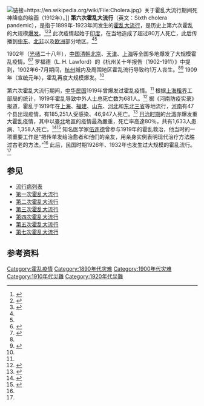 {{medical}}
[[File:Cholera.jpg|链接=https://en.wikipedia.org/wiki/File:Cholera.jpg]]》关于霍乱大流行期间死神降临的绘画（1912年）。]]
'''第六次霍乱大流行'''（英文：Sixth cholera pandemic），是指于1899年-1923年间发生的[[霍乱|霍乱]][[大流行|大流行]]，是历史上第六次霍乱的大规模[[疾病爆发|爆发]]。<ref name=":0">{{Cite journal|title=History of Cholera Outbreaks in Iran during the 19th and 20th Centuries|author=|url=https://www.ncbi.nlm.nih.gov/pmc/articles/PMC4154910/|last=Azizi|first=MH|last2=Azizi|first2=F|date=2010-1|journal=Middle East Journal of Digestive Diseases|issue=1|doi=|others=|year=|volume=2|page=|pages=51–55|issn=2008-5230|pmc=4154910|pmid=25197514}}</ref><ref>{{Cite journal|title=Cholera in the 1990s|author=Peter R Reeves and Ruiting Lan|url=https://watermark.silverchair.com/54-3-611.pdf?token=AQECAHi208BE49Ooan9kkhW_Ercy7Dm3ZL_9Cf3qfKAc485ysgAAAq0wggKpBgkqhkiG9w0BBwagggKaMIIClgIBADCCAo8GCSqGSIb3DQEHATAeBglghkgBZQMEAS4wEQQMM5f5A8n8EdnQWhUAAgEQgIICYBWCe9iARaKggYhurzaYtBnRggOgMNr9wJujjAByVyr6MlpTTGTGU6SXBckoekotQPO3xNStdnnMlb3CaxwRO4oNsvtjq3klnAgmm93J3VQMt_DDOz-iSLK-6Yfza0CVBODYSljuKDB7AT-h0HoTV8gBvJV-l5D3G3lGk7g2J7B74PY1KXKDNzIWDoOVWjXb8PBx23RF4Xbgo9ERmJlRCF3XP3Vi_HWtUbOTXwG10D8-7kN7NF3ksWXuM7bXeEKNMTzYnXvcoDnMFsLR9DK9xchtB7tEYkh4oIH8Z1qLxGZB0sAzgkrUS2mJJtG4qZeXTgQMdVAaOh9-NKVbxfi1YALx3wH3GCW9Scclx0H_83lptnYDql9v9ki9tu4G6qLiu9znyQXv5YOi5n8DximeW3tYvLLrQf85GJG5yt8HgxIpk1H0h8SjrXa9zb5GbQt6eSq_mLaiz7FpAJn_6EAIaClSZczdCrGRT1XRRbscSl7V4Q52d2T2mdMS7qtCLeVvzn7h1ofTnvJvUfuHUDqOVMeM_FOW3SRDCxe7s3yNm658RLvbNn4twhNdrabeFC-z30E-FtnI1aQ7uwP2xuT0-9G13dhSDhDK3KA36os8UIooo3WzDeOhhssX7nzSiUoirlYq46u988SZXlqQECC3V5Fi7fYGgSiFXBzADQeFiQnJzE5vKsaYWvVl7riVpSHqeFm646FZTzeStQoC50uAkCPoucxwFLImU-cx4lI5SpakW1awkSelKFscND4KLynHTIY43xhKChOJgJ9-RQ2ZcKEMamFN42nUzTmfdbHYiAkU|journal=British Medical Bulletin|issue=3|doi=|others=|year=1998|volume=54|page=611-623|pmid=}}</ref><ref name=":1">{{Cite news|title=Cholera's seven pandemics|url=https://www.cbc.ca/news/technology/cholera-s-seven-pandemics-1.758504|newspaper=|accessdate=2020-12-29|language=en|author=|date=2008-05-09|work=|publisher=[[加拿大廣播公司|加拿大廣播公司]] (CBC)|format=}}</ref> 此次疫情起始于[[印度|印度]]，在当地造成了超过80万人死亡，此后传播到[[中东|中东]]、[[北非|北非]]以及[[欧洲|欧洲]]部分地区。<ref name=":0" /><ref name=":1" />

1902年（[[光绪|光绪]]二十八年），[[中國|中国]][[清朝|清朝]][[北京市|北京]]、[[天津市|天津]]、[[上海市|上海]]等全国多地爆发了大规模霍乱疫情。<ref name=":2">{{Cite web|title=1902大瘟疫：中西医交锋|url=http://www.eeo.com.cn/2020/0601/385486.shtml|accessdate=2020-12-29|author=|date=|format=|work=|publisher=经济观察网|language=zh}}</ref><ref>{{Cite web|title=1902年霍乱在中国的流行|url=http://gb.oversea.cnki.net/KCMS/detail/detail.aspx?filename=2008175876.nh&dbcode=CMFD&dbname=CMFDREF|accessdate=2020-12-29|author=|date=|format=|work=|publisher=中国优秀硕士学位论文全文数据库|language=}}</ref> 罗福德（L. H. Lawford）的《杭州关十年报告（1902-1911）》中提到，1902年6-7月期间，[[杭州市|杭州]]城内及周围地区霍乱流行导致约1万人丧生。<ref name=":2" /><ref>{{Cite web|title=清末以来江南城市的生活用水与霍乱|url=http://hjs.rccsh.sxu.edu.cn/csshjyj/yjdt_20160823103914365688/136223.htm|accessdate=2020-12-29|author=李玉尚|date=2018-04-19|format=|work=|publisher=山西大学中国社会史研究中心|language=}}</ref> 1909年（[[宣统|宣统]]元年），霍乱再度大规模爆发。<ref name=":2" />

第六次霍乱大流行期间，[[中华民国|中华民国]]1919年曾爆发过霍乱疫情。<ref name=":2" /> 根据[[上海租界|上海租界]]工部局的统计，1919年霍乱导致中外人士总死亡数为681人。<ref>{{Cite web|title=1919上海大疫年|url=https://www.thepaper.cn/newsDetail_forward_7492690|accessdate=2020-12-29|author=|date=|format=|work=|publisher=[[澎湃新闻|澎湃新闻]]|language=zh}}</ref> 据《河南防疫实录》报道，霍乱于1919年在[[上海市|上海]]、[[福建省|福建]]、[[山东省|山东]]、[[河北省|河北]]和[[东北三省|东北三省]]等地流行，[[河南省|河南]]有47个县出现疫情，有185,251人受感染、46,947人死亡。<ref>{{Cite web|title=民国1919年河南大霍乱，感染185251人，死亡率超过40%|url=https://www.163.com/dy/article/F59C75CJ0550A702.html|accessdate=2020-12-29|author=|date=2020-02-13|last=|format=|work=|publisher=[[网易|网易]]|language=}}</ref> [[台灣日治時期|日治时期]]的[[台湾|台湾]]亦爆发重大霍乱疫情，其中以[[臺北|臺北]]地區的疫情最為嚴重，死亡率高達80％，共有1,633人患病、1,358人死亡。<ref>{{Cite web|title=日治時期傳染病與衛生教育圖像資料|url=https://archives.ith.sinica.edu.tw/collections_list_02.php?no=11|accessdate=2020-12-29|author=|date=|format=|work=|publisher=中央研究院臺灣史研究所檔案館|language=}}</ref><ref>{{Cite web|title=1919年臺北霍亂檢疫患者住家禁止交通通行|url=https://www.gjtaiwan.com/new/?p=49951|accessdate=2020-12-29|date=2020-01-29|work=聚珍臺灣|language=zh-TW}}</ref> 知名医学家[[伍连德|伍连德]]曾参与1919年的霍乱救治，他当时的一项重要工作是“把传单发给治愈者和他们的亲友，用亲身实例表明现代治疗方法胜过古老的方法。”<ref name=":2" /> 此后，民国时期1926年、1932年也发生过大规模的霍乱流行。<ref name=":2" />

== 参见 ==

* [[流行病列表|流行病列表]]
*[[第一次霍乱大流行|第一次霍乱大流行]]
*[[第二次霍乱大流行|第二次霍乱大流行]]
* [[第三次霍乱大流行|第三次霍乱大流行]]
* [[第四次霍乱大流行|第四次霍乱大流行]]
*[[第五次霍乱大流行|第五次霍乱大流行]]
*[[第七次霍乱大流行|第七次霍乱大流行]]

== 参考资料 ==
{{reflist|2}}
{{Epidemics}}
[[Category:霍乱疫情|Category:霍乱疫情]]
[[Category:1890年代灾难|Category:1890年代灾难]]
[[Category:1900年代灾难|Category:1900年代灾难]]
[[Category:1910年代災難|Category:1910年代災難]]
[[Category:1920年代災難|Category:1920年代災難]]